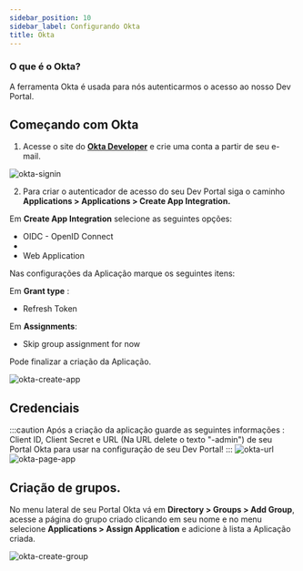 ```yaml
---
sidebar_position: 10
sidebar_label: Configurando Okta
title: Okta 
---
```



### O que é o Okta?

A ferramenta Okta é usada para nós autenticarmos o acesso ao nosso Dev Portal.


## Começando com Okta

1. Acesse o site do **[Okta Developer](https://developer.okta.com/)** e crie uma conta a partir de seu e-mail.

![okta-signin](/img/tutorial/okta-signin.gif)

2. Para criar o autenticador de acesso do seu Dev Portal siga o caminho **Applications > Applications > Create App Integration.**

Em **Create App Integration** selecione as seguintes opções:
- OIDC - OpenID Connect
- <li>Web Application</li>

Nas configurações da Aplicação marque os seguintes itens:   

Em **Grant type** :
 - Refresh Token

Em **Assignments**:
 - Skip group assignment for now



Pode finalizar a criação da Aplicação.

![okta-create-app](/img/tutorial/okta-create-app.gif)

## Credenciais

:::caution Após a criação da aplicação guarde as seguintes informações : Client ID, Client Secret e URL (Na URL delete o texto "-admin") de seu Portal Okta para usar na configuração de seu Dev Portal!
:::
![okta-url](/img/tutorial/okta-url.png)
![okta-page-app](/img/tutorial/okta-page-app.png)


## Criação de grupos.

No menu lateral de seu Portal Okta vá em **Directory > Groups > Add Group**, acesse a página do grupo criado clicando em seu nome e no menu selecione **Applications > Assign Application** e adicione à lista a Aplicação criada.

![okta-create-group](/img/tutorial/okta-create-group.gif)